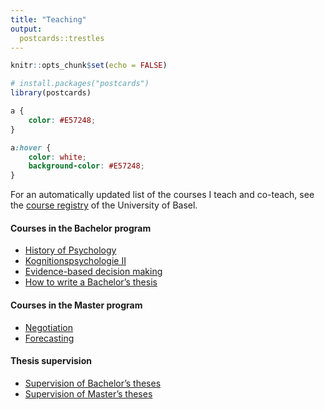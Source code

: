 ```yaml
---
title: "Teaching"
output:
  postcards::trestles
---
```


```r
knitr::opts_chunk$set(echo = FALSE)

# install.packages("postcards")
library(postcards)
```

```css
a {
    color: #E57248;
}

a:hover {
    color: white;
    background-color: #E57248;
}
```

For an automatically updated list of the courses I teach and co-teach, see the [course registry](https://vorlesungsverzeichnis.unibas.ch/de/home?keyword=Tisdall) of the University of Basel.\


#### Courses in the Bachelor program

* [History of Psychology](https://matarui.github.io/history_of_psych/)\
* [Kognitionspsychologie II](https://matarui.github.io/kogpsy/)\
* [Evidence-based decision making](https://matarui.github.io/ebdm/)\
* [How to write a Bachelor's thesis](https://matarui.github.io/BSc_thesis/)\

#### Courses in the Master program

* [Negotiation](negotiation.html)\
* [Forecasting](forecasting.html)\

#### Thesis supervision

* [Supervision of Bachelor's theses](bsc_thesis.html)\
* [Supervision of Master's theses](msc_thesis.html)




